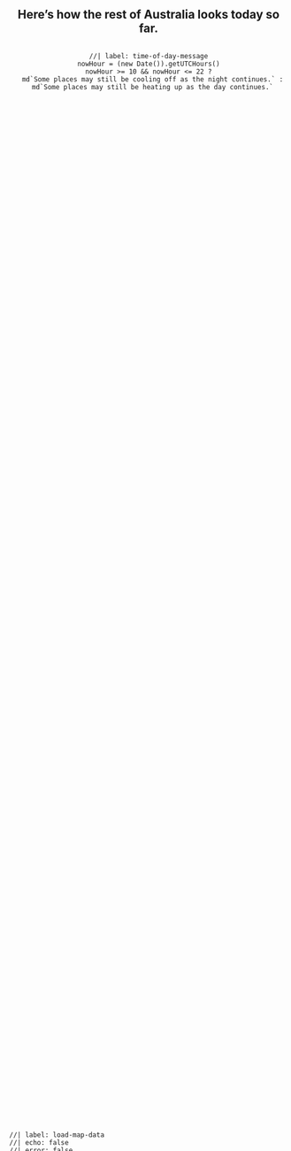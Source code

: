 ::::{.iihrn-section #map-section}
::::{.column-page-inset .grid}
:::{.g-col-12 .g-col-md-4}

:::{style="display:flex; flex-direction: column; justify-content: center; text-align: center; height: 100%;"}
# Here's how the rest of Australia looks today so far.

```ojs
//| label: time-of-day-message
nowHour = (new Date()).getUTCHours()
nowHour >= 10 && nowHour <= 22 ?
  md`Some places may still be cooling off as the night continues.` :
  md`Some places may still be heating up as the day continues.`
```

:::

:::
:::{.g-col-12 .g-col-md-8 style="display: flex; flex-direction: column; justify-content: center;"}

```ojs
//| label: load-map-data
//| echo: false
//| error: false
statsAllRaw = FA(bucket_base + "stats/stats_all.json").json()

// statsAllRaw is an object with keys by station id, but we
// need an array with an id field. let's move the ids in
statsAll = {
  const statsArray = []
  Object.keys(statsAllRaw).map(k => statsArray.push({...statsAllRaw[k], id: k}))
  const tidiedStats = aq.from(statsArray)
    .derive({
      lat: d => op.parse_float(d.isit_lat),
      lon: d => op.parse_float(d.isit_lon),
      isit_average: d => op.parse_float(d.isit_average),
      // current? (that's the actual avg temp)
      isit_maximum: d => op.parse_float(d.isit_maximum),
      isit_minimum: d => op.parse_float(d.isit_minimum),
      max_when: d => op.parse_date(d.isit_maximum_dt),
      min_when: d => op.parse_date(d.isit_minimum_dt),
      slug: d =>
        op.replace(
          op.replace(
            op.replace(
              op.lower(d.isit_label),
              /\s-\s/g, "-"),
            /\s/g, "-"),
          /[()]/g, "")
    })
    // mark as stale if latest obs are > 24 hours old
    .derive({
      max_stale:
        d => ((d.max_when - op.now()) / (1000 * 60)) / (24 * 60) > 1,
      min_stale:
        d => ((d.min_when - op.now()) / (1000 * 60)) / (24 * 60) > 1
    })
    .objects()
  return(tidiedStats)
}
```

```ojs
//| label: filter-points
currentStats = statsAll.filter(d => (!d.max_stale) && (!d.min_stale))
staleStats = statsAll.filter(d => d.max_stale || d.min_stale)
```

```ojs
//| label: draw-map
//| classes: iihrn-map
//| echo: false
//| error: false
germany = FileAttachment("/assets/germany.geojson").json()
Plot = import("https://esm.run/@observablehq/plot")

answer_domain = [
  "Hell no!",
  "No!",
  "Nope",
  "Not really",
  "Yup",
  "Yeah!",
  "Hell yeah!"]

Plot.plot({
  projection: {
    type: "equirectangular",
    rotate: [-10.4515,  -51.1657],
    domain: d3.geoCircle().center([10.4515, 51.1657]).radius(4.25)(),
  },
  marks: [
    // Plot.graticule(),
    Plot.geo(germany, {
      fill: "#00000009",
      stroke: "#dddddd"
    }),
    // replace stale locations with crosses
    Plot.dot(staleStats, {
      x: "lon",
      y: "lat",
      stroke: "lightgrey",
      r: 6,
      symbol: "times"
    }),
    Plot.dot(currentStats, {
      x: "lon",
      y: "lat",
      fill: "isit_answer",
      stroke: d =>
        d.isit_answer == "Hell no!" || d.isit_answer == "Hell yeah!" ?
        "black" :
        "#00000099",
      strokeWidth: 0.75,
      r: 6,
    }),
    Plot.tip(currentStats, tipTemplate),
    // enlarge dot you're pointing to
    Plot.dot(currentStats, Plot.pointer({
      x: "lon",
      y: "lat",
      fill: "isit_answer",
      stroke: d =>
        d.isit_answer == "Hell no!" || d.isit_answer == "Hell yeah!" ?
        "black" :
        "#00000099",
      strokeWidth: 0.75,
      r: 12,
    })),
    // enlargen clickable areas with invisible voronoi polys
    Plot.voronoi(currentStats, {
      x: "lon",
      y: "lat",
      fill: "transparent",
      stroke: "transparent",
      href: d => "/places/" + d.slug,
    }),

  ],
  color: {
    type: "ordinal",
    domain: answer_domain,
    range: ["#2166acff",
            "#67a9cfff",
            "#d1e5f0ff",
            "#f7f7f7ff",
            "#fddbc7ff",
            "#ef8a62ff",
            "#b2182bff"]
  },
  height: 600,
})

```

```ojs
//| label: tip-template
// breaking out the pointer layer for readability
// (and in case we decide to customise it later)
tipTemplate = Plot.pointer({
  x: "lon",
  y: "lat",
  channels: {
    place: {
      label: "",
      value: d => d.isit_label,
    },
    label: {
      label: "",
      value: d => d.isit_comment
    },
    separator: {
      label: "",
      value: d => ""
    },
    isit_maximum: {
      label: "Max:",
      value: d => d.isit_maximum + "°C"
    },
    isit_minimum: {
      label: "Min:",
      value: d => d.isit_minimum + "°C"
    }
  },
  fontSize: 20,
  fontFamily: "Roboto Condensed",
  format: {
    x: null,
    y: null
  },
  lineWidth: 20,
  lineHeight: 1.25,
  pointerSize: 0,
  fillOpacity: 0.8,
  strokeOpacity: 0
})
```

:::
::::
:::::
